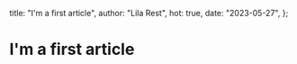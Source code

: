   title: "I'm a first article",
  author: "Lila Rest",
  hot: true,
  date: "2023-05-27",
};

# I'm a first article
